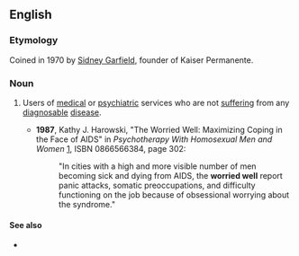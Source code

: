 ==English==

===Etymology===
Coined in 1970 by [[w:Sidney R. Garfield|Sidney Garfield]], founder of Kaiser Permanente.

===Noun===
{{en-noun|-|head=[[worried]] [[well]]}}

# {{label|en|medicine}} Users of [[medical]] or [[psychiatric]] services who are not [[suffer]]ing from any [[diagnosable]] [[disease]].
#* '''1987''', Kathy J. Harowski, "The Worried Well: Maximizing Coping in the Face of AIDS" in ''Psychotherapy With Homosexual Men and Women'' [http://books.google.com/books?id=NfXmSHMDIBgC], ISBN 0866566384, page 302:
#*: "In cities with a high and more visible number of men becoming sick and dying from AIDS, the '''worried well''' report panic attacks, somatic preoccupations, and difficulty functioning on the job because of obsessional worrying about the syndrome."

====See also====
* {{l|en|hypochondria}}